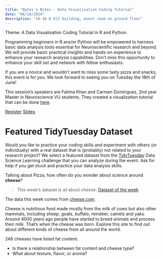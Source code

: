 ```yaml
---
title: "Bytes & Bites - Data Visualisation Coding Tutorial"
date: "06/18/2024"
description: "16-18 @ O|2 building, event room on ground floor"
---
```


Theme: A Data Visualisation Coding Tutorial in R and Python.

Programming beginners in R ans/or Python will be empowered to harness basic data analysis tools essential for Neuroscientific research and beyond. We will provide basic practical insights and hands-on experience to enhance your research analysis capabilities. Don't miss this opportunity to enhance your skill set and network with fellow enthusiasts.

If you are a novice and wouldn’t want to miss some tasty pizza and snacks, this event is for you. We look forward to seeing you on Tuesday the 18th of June!

This session’s speakers are Fatima Khan and Carmen Domínguez, 2nd year Master in Neuroscience VU students. They created a visualization tutorial that can be done [here](https://ubvu.github.io/data-visualization/).

[Register](https://vu-nl.libcal.com/event/4216258)
[Slides](https://docs.google.com/presentation/d/1FI0Kgn2UM679IPb1leVTiRAudtzT7s2tyPNIpCNPjgM/edit?usp=sharing)

# Featured TidyTuesday Dataset 

Would you like to practice your coding skills and experiment with others (or individually) with a real dataset that is (probably) not related to your research project? We select a featured dataset from the [TidyTuesday](https://github.com/rfordatascience/tidytuesday) Data Science Learning challenge that you can analyze during the event. Ask for help if you get stuck and practice your data analysis skills.

Talking about Pizza, how often do you wonder about science around **cheese**?

> This week's dataset is all about cheese: [Dataset of the week](https://github.com/rfordatascience/tidytuesday/tree/master/data/2024/2024-06-04)

The data this week comes from [cheese.com](https://www.cheese.com).

Cheese is nutritious food made mostly from the milk of cows but also other mammals, including sheep, goats, buffalo, reindeer, camels and yaks. Around 4000 years ago people have started to breed animals and process their milk. That's when the cheese was born.
Explore this site to find out about different kinds of cheese from all around the world.

248 cheeses have listed fat content. 

* Is there a relationship between fat content and cheese type? 
* What about texture, flavor, or aroma? 


